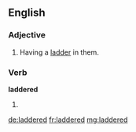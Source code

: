 ==English==

===Adjective===
{{en-adj}}

# {{context|of tights, stockings, etc}} Having a [[ladder]] in them.

===Verb===
'''laddered'''

# {{past of|ladder}}

[[de:laddered]]
[[fr:laddered]]
[[mg:laddered]]